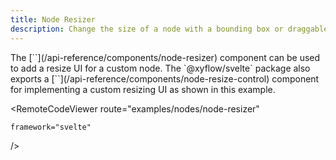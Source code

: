 ```yaml
---
title: Node Resizer
description: Change the size of a node with a bounding box or draggable icon
---
```




<ExampleLayout>
The [`<NodeResizer />`](/api-reference/components/node-resizer) component can be used to add a resize UI for a custom node. The `@xyflow/svelte` package also exports a [`<NodeResizeControl />`](/api-reference/components/node-resize-control) component for implementing a custom resizing UI as shown in this example.

  <RemoteCodeViewer
    route="examples/nodes/node-resizer"
    
    framework="svelte"
  />
</ExampleLayout>
